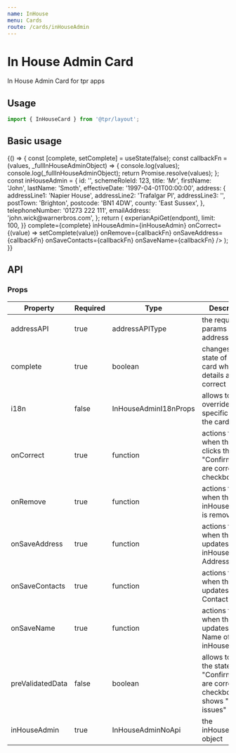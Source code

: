```yaml
---
name: InHouse
menu: Cards
route: /cards/inHouseAdmin
---
```



# In House Admin Card

In House Admin Card for tpr apps

## Usage

```js
import { InHouseCard } from '@tpr/layout';
```

## Basic usage

<Playground>
	{() => {
		const [complete, setComplete] = useState(false);
		const callbackFn = (values, _fullInHouseAdminObject) => {
			console.log(values);
			console.log(_fullInHouseAdminObject);
			return Promise.resolve(values);
		};
		const inHouseAdmin = {
			id: '',
			schemeRoleId: 123,
			title: 'Mr',
			firstName: 'John',
			lastName: 'Smoth',
			effectiveDate: '1997-04-01T00:00:00',
			address: {
				addressLine1: 'Napier House',
				addressLine2: 'Trafalgar Pl',
				addressLine3: '',
				postTown: 'Brighton',
				postcode: 'BN1 4DW',
				county: 'East Sussex',
			},
			telephoneNumber: '01273 222 111',
			emailAddress: 'john.wick@warnerbros.com',
		};
		return (
			<InHouseCard
				addressAPI={{
					get: (endpont) => experianApiGet(endpont),
					limit: 100,
				}}
				complete={complete}
				inHouseAdmin={inHouseAdmin}
				onCorrect={(value) => setComplete(value)}
				onRemove={callbackFn}
				onSaveAddress={callbackFn}
				onSaveContacts={callbackFn}
				onSaveName={callbackFn}
			/>
		);
	}}
</Playground>

## API

### Props

| Property         | Required | Type                  | Description                                                                                  |
| ---------------- | -------- | --------------------- | -------------------------------------------------------------------------------------------- |
| addressAPI       | true     | addressAPIType        | the required API params for the address search                                               |
| complete         | true     | boolean               | changes the state of the card when All details are correct                                   |
| i18n             | false    | InHouseAdminI18nProps | allows to override specific text in the card                                                 |
| onCorrect        | true     | function              | actions for when the user clicks the "Confirm details are correct" checkbox                  |
| onRemove         | true     | function              | actions for when the inHouseAdmin is removed                                                 |
| onSaveAddress    | true     | function              | actions for when the user updates the inHouseAdmin's Address                                 |
| onSaveContacts   | true     | function              | actions for when the user updates the Contact Details                                        |
| onSaveName       | true     | function              | actions for when the user updates the Name of the inHouseAdmin                               |
| preValidatedData | false    | boolean               | allows to ignore the state of the "Confirm details are correct" checkbox & shows "No issues" |
| inHouseAdmin     | true     | InHouseAdminNoApi     | the inHouseAdmin object                                                                      |
